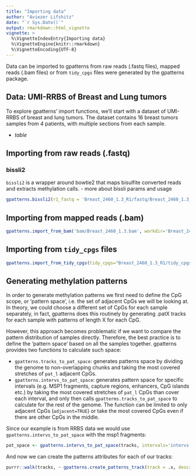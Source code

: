 ```yaml
---
title: "Importing data"
author: "Aviezer Lifshitz"
date: "`r Sys.Date()`"
output: rmarkdown::html_vignette
vignette: >
  %\VignetteIndexEntry{Importing data}
  %\VignetteEngine{knitr::rmarkdown}
  %\VignetteEncoding{UTF-8}
---
```


Data can be imported to gpatterns from raw reads (.fastq files), mapped reads (.bam files) or from `tidy_cpgs` files were generated by the gpatterns package. 

## Data: UMI-RRBS of Breast and Lung tumors
To explore gpatterns' import functions, we'll start with a dataset of UMI-RRBS of breast and lung tumors. 
The dataset contains 16 breast tumors samples from 4 patients, with multiple sections from each sample. 

* _table_

## Importing from raw reads (.fastq)
### bissli2
`bissli2` is a wrapper around bowtie2 that maps bisulfite converted reads and extracts methylation calls.
- more about bissli params and usage

```r
gpatterns.bissli2(r1_fastq = 'Breast_2460_1.3_R1/fastq/Breast_2460_1.3_R1.fastq', r2_fastq = 'Breast_2460_1.3_R1/fastq/Breast_2460_1.3_R2.fastq', out_bam = 'Breast_2460_1.3_R1/bam/Breast_2460_1.3.bam', genome_seq = "/net/mraid14/export/data/db/tgdb/hg19/seq", genome_type="ct_ga", bissli2_idx = "/net/mraid14/export/data/tools/bissli2/hg19/hg19")
```

## Importing from mapped reads (.bam)
```r
gpatterns.import_from_bam('bam/Breast_2460_1.3.bam', workdir='Breast_2460_1.3_R1', trim=1, cgs_mask_file='/net/mraid14/export/tgdata/users/aviezerl/proj/gpatterns_nugget/msp1_stickey_ends', frag_intervs='intervs.msp1.fid', rm_off_target=T, maxdist=4, use_sge=F, parallel=TRUE, paired_end=TRUE)
```

## Importing from `tidy_cpgs` files
```r
gpatterns.import_from_tidy_cpgs(tidy_cpgs="Breast_2460_1.3_R1/tidy_cpgs", track="gpatterns_nugget.Breast_2460_1.3_R1", description="", groot="/home/aviezerl/hg19", max_span=600, parallel=TRUE)
```

## Generating methylation patterns
In order to generate methylation patterns we first need to define the CpG scope, or 'pattern space', i.e. the set of adjacent CpGs we will be looking at. In theory, we could choose a different set of CpGs for each sample separately, in fact, gpatterns does this routinely by generating .patX tracks for each sample with patterns of length X for each CpG. 

However, this approach becomes problematic if we want to compare the pattern distribution of samples directly. Therefore, the best practice is to define the 'pattern space' based on all the samples together. gpatterns provides two functions to calculate such space:

* `gpatterns.tracks_to_pat_space`: generates patterns space by dividing the genome to non-overlapping chunks and taking the most covered stretches of `pat_l` adjacent CpGs.
* `gpatterns.intervs_to_pat_space`: generates pattern space for specific intervals (e.g. MSP1 fragments, capture regions, enhancers, CpG islands etc.) by taking the most covered stretches of `pat_l` CpGs than cover each interval, and only then calls `gpatterms.tracks_to_pat_space` to calculate for the rest of the genome. The function can be limited to only adjacent CpGs (`adjacent=TRUE`) or take the most covered CpGs even if there are other CpGs in the middle.

Since our example is from RRBS data we would use `gpatterns.intervs_to_pat_space` with the msp1 fragments:
```r
pat_space <- gpatterns.intervs_to_pat_space(tracks, intervals='intervs.msp1.fid', adjacent=TRUE, pat_len=5, parallel=TRUE)
```

And now we can create the patterns attributes for each of our tracks: 
```r
purrr::walk(tracks, ~ gpatterns.create_patterns_track(track = .x, description = paste0('patterns of ', .x), pat_space=pat_space, max_missing=0))
```
